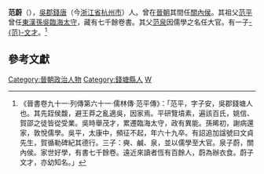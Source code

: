'''范蔚'''（{{bd|？||？|catIdx=F}}），[[吳郡|吳郡]][[钱唐县|錢唐]]（今[[浙江省|浙江省]][[杭州市|杭州市]]）人。曾在[[晉朝|晉朝]]其間任[[關內侯|關內侯]]。其祖父[[范平_(西晉)|范平]]曾任[[東漢|東漢]][[孫吳|孫吳]][[臨海郡|臨海]][[太守|太守]]，藏有七千餘卷書。其父[[范泉_(西晉)|范泉]]因儒學之名任大官。有一子[[范文才|-{范}-文才]]。<ref>《晉書卷九十一‧列傳第六十一‧儒林傳‧范平傳》：「范平，字子安，吳郡錢塘人也。其先銍侯馥，避王莽之亂適吳，因家焉。平研覽墳素，遍該百氏，姚信、賀邵之徒皆從受業。吳時舉茂才，累遷臨海太守，政有異能。孫晞初，謝病還家，敦悅儒學。吳平，太康中，頻征不起，年六十九卒。有詔追加諡號曰文貞先生，賀循勒碑紀其德行。三子：奭、鹹、泉，並以儒學至大官。泉子蔚，關內侯。家世好學，有書七千餘卷。遠近來讀者恆有百餘人，蔚為辦衣食。蔚子文才，亦幼知名。」</ref>

==參考文獻==
{{wikisource|晉書/卷091}}
{{Reflist}}

{{DEFAULTSORT:Fan范}}
[[Category:晉朝政治人物|Category:晉朝政治人物]]
[[Category:錢塘縣人|Category:錢塘縣人]]
[[Category:范姓|W]]
